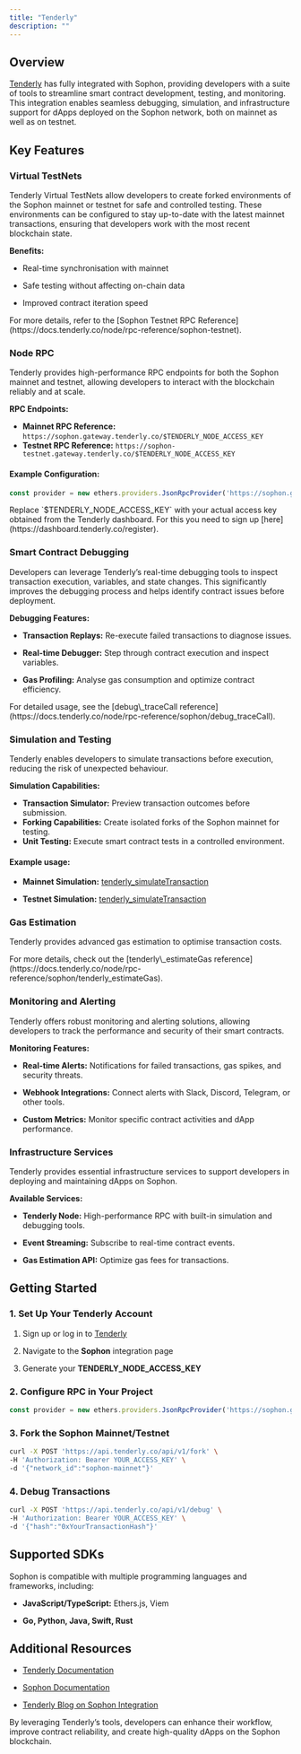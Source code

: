 ```yaml
---
title: "Tenderly"
description: ""
---
```


## Overview

[Tenderly](https://tenderly.co/) has fully integrated with Sophon, providing developers with a suite of tools to streamline smart contract development, testing, and monitoring. This integration enables seamless debugging, simulation, and infrastructure support for dApps deployed on the Sophon network, both on mainnet as well as on testnet.

## Key Features

### Virtual TestNets

Tenderly Virtual TestNets allow developers to create forked environments of the Sophon mainnet or testnet for safe and controlled testing. These environments can be configured to stay up-to-date with the latest mainnet transactions, ensuring that developers work with the most recent blockchain state.

**Benefits:**

* Real-time synchronisation with mainnet

* Safe testing without affecting on-chain data

* Improved contract iteration speed

<Check>
  For more details, refer to the [Sophon Testnet RPC Reference](https://docs.tenderly.co/node/rpc-reference/sophon-testnet).
</Check>

### Node RPC

Tenderly provides high-performance RPC endpoints for both the Sophon mainnet and testnet, allowing developers to interact with the blockchain reliably and at scale.

**RPC Endpoints:**

- **Mainnet RPC Reference:** `https://sophon.gateway.tenderly.co/$TENDERLY_NODE_ACCESS_KEY`
- **Testnet RPC Reference:** `https://sophon-testnet.gateway.tenderly.co/$TENDERLY_NODE_ACCESS_KEY`

#### Example Configuration:

```javascript
const provider = new ethers.providers.JsonRpcProvider('https://sophon.gateway.tenderly.co/$TENDERLY_NODE_ACCESS_KEY');
```

<Note>
  Replace `$TENDERLY_NODE_ACCESS_KEY` with your actual access key obtained from the Tenderly dashboard. For this you need to sign up [here](https://dashboard.tenderly.co/register).
</Note>

### Smart Contract Debugging

Developers can leverage Tenderly’s real-time debugging tools to inspect transaction execution, variables, and state changes. This significantly improves the debugging process and helps identify contract issues before deployment.

**Debugging Features:**

* **Transaction Replays:** Re-execute failed transactions to diagnose issues.

* **Real-time Debugger:** Step through contract execution and inspect variables.

* **Gas Profiling:** Analyse gas consumption and optimize contract efficiency.

<Note>
  For detailed usage, see the [debug\_traceCall reference](https://docs.tenderly.co/node/rpc-reference/sophon/debug_traceCall).
</Note>

### Simulation and Testing

Tenderly enables developers to simulate transactions before execution, reducing the risk of unexpected behaviour.

**Simulation Capabilities:**

- **Transaction Simulator:** Preview transaction outcomes before submission.
- **Forking Capabilities:** Create isolated forks of the Sophon mainnet for testing.
- **Unit Testing:** Execute smart contract tests in a controlled environment.

#### Example usage:

* **Mainnet Simulation:** [tenderly\_simulateTransaction](https://docs.tenderly.co/node/rpc-reference/sophon/tenderly_simulateTransaction)

* **Testnet Simulation:** [tenderly\_simulateTransaction](https://docs.tenderly.co/node/rpc-reference/sophon-testnet/tenderly_simulateTransaction)

### Gas Estimation

Tenderly provides advanced gas estimation to optimise transaction costs.

<Check>
  For more details, check out the [tenderly\_estimateGas reference](https://docs.tenderly.co/node/rpc-reference/sophon/tenderly_estimateGas).
</Check>

### Monitoring and Alerting

Tenderly offers robust monitoring and alerting solutions, allowing developers to track the performance and security of their smart contracts.

**Monitoring Features:**

* **Real-time Alerts:** Notifications for failed transactions, gas spikes, and security threats.

* **Webhook Integrations:** Connect alerts with Slack, Discord, Telegram, or other tools.

* **Custom Metrics:** Monitor specific contract activities and dApp performance.

### Infrastructure Services

Tenderly provides essential infrastructure services to support developers in deploying and maintaining dApps on Sophon.

**Available Services:**

* **Tenderly Node:** High-performance RPC with built-in simulation and debugging tools.

* **Event Streaming:** Subscribe to real-time contract events.

* **Gas Estimation API:** Optimize gas fees for transactions.

## Getting Started

### 1. Set Up Your Tenderly Account

1. Sign up or log in to [Tenderly](https://dashboard.tenderly.co/)

2. Navigate to the **Sophon** integration page

3. Generate your **TENDERLY\_NODE\_ACCESS\_KEY**

### 2. Configure RPC in Your Project

```javascript
const provider = new ethers.providers.JsonRpcProvider('https://sophon.gateway.tenderly.co/YOUR_ACCESS_KEY');
```

### 3. Fork the Sophon Mainnet/Testnet

```bash
curl -X POST 'https://api.tenderly.co/api/v1/fork' \
-H 'Authorization: Bearer YOUR_ACCESS_KEY' \
-d '{"network_id":"sophon-mainnet"}'
```

### 4. Debug Transactions

```bash
curl -X POST 'https://api.tenderly.co/api/v1/debug' \
-H 'Authorization: Bearer YOUR_ACCESS_KEY' \
-d '{"hash":"0xYourTransactionHash"}'
```

## Supported SDKs

Sophon is compatible with multiple programming languages and frameworks, including:

* **JavaScript/TypeScript:** Ethers.js, Viem

* **Go, Python, Java, Swift, Rust**

## Additional Resources

* [Tenderly Documentation](https://docs.tenderly.co/)

* [Sophon Documentation](https://docs.sophon.xyz/build/interact/sdks)

* [Tenderly Blog on Sophon Integration](https://blog.tenderly.co/creating-engaging-dapps-on-sophon-with-tenderly/)

By leveraging Tenderly’s tools, developers can enhance their workflow, improve contract reliability, and create high-quality dApps on the Sophon blockchain.